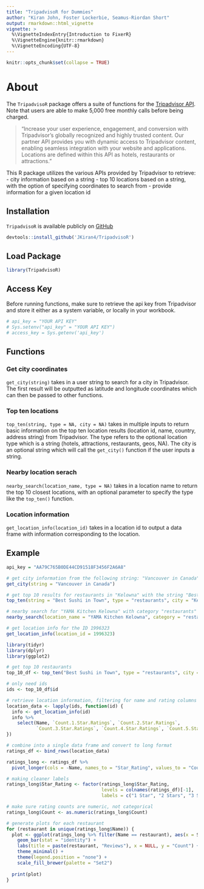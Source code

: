 ---
title: "TripadvisoR for Dummies"
author: "Kiran John, Foster Lockerbie, Seamus-Riordan Short"
output: rmarkdown::html_vignette
vignette: >
  %\VignetteIndexEntry{Introduction to FixerR}
  %\VignetteEngine{knitr::rmarkdown}
  %\VignetteEncoding{UTF-8}
---

```{r setup, include = FALSE}
knitr::opts_chunk$set(collapse = TRUE)
```

# About
The `TripadvisoR` package offers a suite of functions for the [Tripadvisor API](https://tripadvisor-content-api.readme.io/). Note that users are able to make 5,000 free monthly calls before being charged.

> "Increase your user experience, engagement, and conversion with Tripadvisor’s globally recognized and highly trusted content. Our partner API provides you with dynamic access to Tripadvisor content, enabling seamless integration with your website and applications. Locations are defined within this API as hotels, restaurants or attractions."

This R package utilizes the various APIs provided by Tripadvisor to retrieve:
- city information based on a string
- top 10 locations based on a string, with the option of specifying coordinates to search from
- provide information for a given location id

## Installation

`TripadvisoR` is available publicly on [GitHub](https://github.com/JKiran4/TripadvisoR)

```{r}
devtools::install_github('JKiran4/TripadvisoR')
```

## Load Package
```{r}
library(TripadvisoR)
```

## Access Key
Before running functions, make sure to retrieve the api key from Tripadvisor and store it either as a system variable, or locally in your workbook.
```{r}

# api_key = "YOUR API KEY"
# Sys.setenv("api_key" = "YOUR API KEY")
# access_key = Sys.getenv('api_key')

```

## Functions
### Get city coordinates
`get_city(string)` takes in a user string to search for a city in Tripadvisor. The first result will be outputted as latitude and longitude coordinates which can then be passed to other functions.

### Top ten locations
`top_ten(string, type = NA, city = NA)` takes in multiple inputs to return basic information on the top ten location results (location id, name, country, address string) from Tripadvisor. The type refers to the optional location type which is a string (hotels, attractions, restaurants, geos, NA). The city is an optional string which will call the `get_city()`
function if the user inputs a string.

### Nearby location serach
`nearby_search(location_name, type = NA)` takes in a location name to return the top 10 closest locations, with an optional parameter to specify the type like the `top_ten()` function.

### Location information
`get_location_info(location_id)` takes in a location id to output a data frame with information corresponding to the location.

## Example
```{r echo = FALSE}

api_key = "AA79C765B0DE44CD91518F3456F2A6A8"

```

```{r get city coordinates}

# get city information from the following string: "Vancouver in Canada"
get_city(string = "Vancouver in Canada")

```

```{r top ten locations}

# get top 10 results for restaurants in "Kelowna" with the string "Best Sushi in Town"
top_ten(string = "Best Sushi in Town", type = "restaurants", city = "Kelowna")

```
```{r nearby_search}

# nearby search for "YAMA Kitchen Kelowna" with category "restaurants"
nearby_search(location_name = "YAMA Kitchen Kelowna", category = "restaurants")

```

```{r location information}

# get location info for the ID 1996323
get_location_info(location_id = 1996323)

```

```{r ratings histogram, fig.width=6, fig.height=3.5}

library(tidyr)
library(dplyr)
library(ggplot2)

# get top 10 restaurants
top_10_df <- top_ten("Best Sushi in Town", type = "restaurants", city = "Kelowna")

# only need ids
ids <- top_10_df$id

# retrieve location information, filtering for name and rating columns
location_data <- lapply(ids, function(id) {
  info <- get_location_info(id)
  info %>%
    select(Name, `Count.1.Star.Ratings`, `Count.2.Star.Ratings`, 
           `Count.3.Star.Ratings`, `Count.4.Star.Ratings`, `Count.5.Star.Ratings`)
})

# combine into a single data frame and convert to long format
ratings_df <- bind_rows(location_data)

ratings_long <- ratings_df %>%
  pivot_longer(cols = -Name, names_to = "Star_Rating", values_to = "Count")

# making cleaner labels
ratings_long$Star_Rating <- factor(ratings_long$Star_Rating, 
                                   levels = colnames(ratings_df)[-1],  
                                   labels = c("1 Star", "2 Stars", "3 Stars", "4 Stars", "5 Stars"))

# make sure rating counts are numeric, not categorical
ratings_long$Count <- as.numeric(ratings_long$Count)

# generate plots for each restaurant
for (restaurant in unique(ratings_long$Name)) {
  plot <- ggplot(ratings_long %>% filter(Name == restaurant), aes(x = Star_Rating, y = Count, fill = Star_Rating)) +
    geom_bar(stat = "identity") +
    labs(title = paste(restaurant, "Reviews"), x = NULL, y = "Count") +
    theme_minimal() +
    theme(legend.position = "none") +
    scale_fill_brewer(palette = "Set2")
  
  print(plot)
}

```

